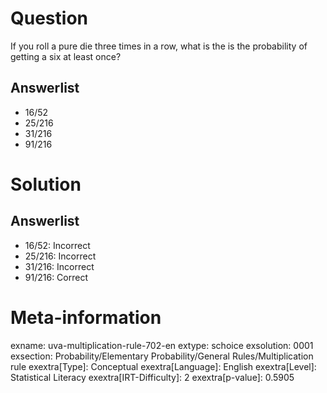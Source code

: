 Question
========

If you roll a pure die three times in a row, what is the is the probability of getting a six at least once?

Answerlist
----------

* 16/52
* 25/216
* 31/216
* 91/216

Solution
========

Answerlist
----------

* 16/52: Incorrect
* 25/216: Incorrect
* 31/216: Incorrect
* 91/216: Correct

Meta-information
================
exname: uva-multiplication-rule-702-en
extype: schoice
exsolution: 0001
exsection: Probability/Elementary Probability/General Rules/Multiplication rule
exextra[Type]: Conceptual
exextra[Language]: English
exextra[Level]: Statistical Literacy
exextra[IRT-Difficulty]: 2
exextra[p-value]: 0.5905
